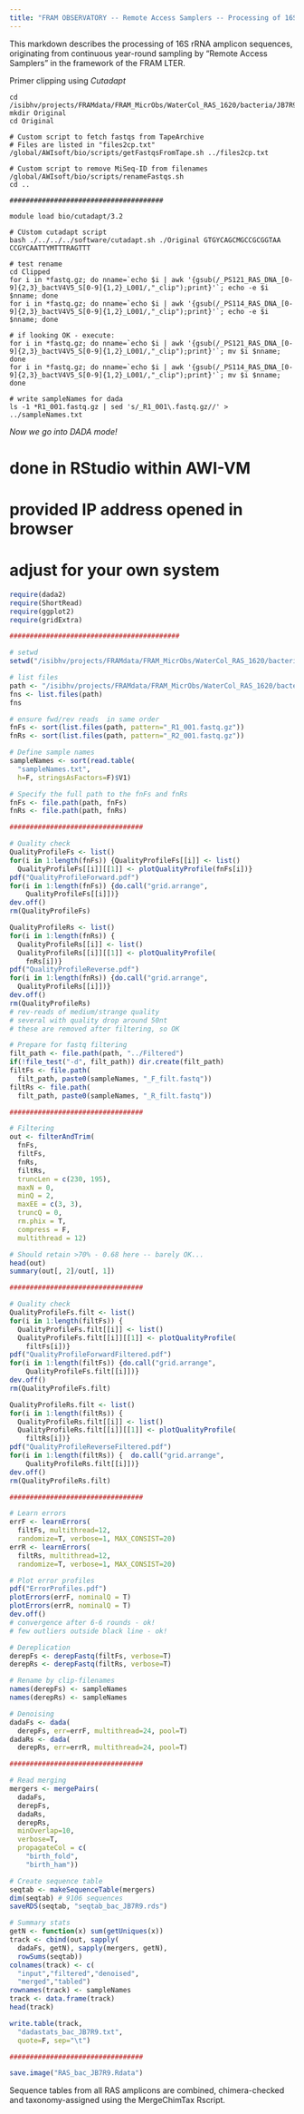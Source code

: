 ---
title: "FRAM OBSERVATORY -- Remote Access Samplers -- Processing of 16S rRNA amplicons (run JB7R9)"
---

This markdown describes the processing of 16S rRNA amplicon sequences, originating from continuous year-round sampling by "Remote Access Samplers" in the framework of the FRAM LTER.

Primer clipping using *Cutadapt* 

```{console}

cd /isibhv/projects/FRAMdata/FRAM_MicrObs/WaterCol_RAS_1620/bacteria/JB7R9/
mkdir Original
cd Original

# Custom script to fetch fastqs from TapeArchive
# Files are listed in "files2cp.txt"
/global/AWIsoft/bio/scripts/getFastqsFromTape.sh ../files2cp.txt

# Custom script to remove MiSeq-ID from filenames
/global/AWIsoft/bio/scripts/renameFastqs.sh
cd ..

######################################

module load bio/cutadapt/3.2

# CUstom cutadapt script
bash ./../../../software/cutadapt.sh ./Original GTGYCAGCMGCCGCGGTAA CCGYCAATTYMTTTRAGTTT

# test rename
cd Clipped
for i in *fastq.gz; do nname=`echo $i | awk '{gsub(/_PS121_RAS_DNA_[0-9]{2,3}_bactV4V5_S[0-9]{1,2}_L001/,"_clip");print}'`; echo -e $i $nname; done
for i in *fastq.gz; do nname=`echo $i | awk '{gsub(/_PS114_RAS_DNA_[0-9]{2,3}_bactV4V5_S[0-9]{1,2}_L001/,"_clip");print}'`; echo -e $i $nname; done

# if looking OK - execute:  
for i in *fastq.gz; do nname=`echo $i | awk '{gsub(/_PS121_RAS_DNA_[0-9]{2,3}_bactV4V5_S[0-9]{1,2}_L001/,"_clip");print}'`; mv $i $nname; done
for i in *fastq.gz; do nname=`echo $i | awk '{gsub(/_PS114_RAS_DNA_[0-9]{2,3}_bactV4V5_S[0-9]{1,2}_L001/,"_clip");print}'`; mv $i $nname; done

# write sampleNames for dada
ls -1 *R1_001.fastq.gz | sed 's/_R1_001\.fastq.gz//' > ../sampleNames.txt

```

*Now we go into DADA mode!*

# done in RStudio within AWI-VM
# provided IP address opened in browser
# adjust for your own system 

```{r, eval=F}

require(dada2)
require(ShortRead)
require(ggplot2)
require(gridExtra)

##########################################

# setwd 
setwd("/isibhv/projects/FRAMdata/FRAM_MicrObs/WaterCol_RAS_1620/bacteria/JB7R9")

# list files
path <- "/isibhv/projects/FRAMdata/FRAM_MicrObs/WaterCol_RAS_1620/bacteria/JB7R9/Clipped"
fns <- list.files(path)
fns

# ensure fwd/rev reads  in same order
fnFs <- sort(list.files(path, pattern="_R1_001.fastq.gz"))
fnRs <- sort(list.files(path, pattern="_R2_001.fastq.gz"))

# Define sample names
sampleNames <- sort(read.table(
  "sampleNames.txt", 
  h=F, stringsAsFactors=F)$V1)

# Specify the full path to the fnFs and fnRs
fnFs <- file.path(path, fnFs)
fnRs <- file.path(path, fnRs)

#################################

# Quality check
QualityProfileFs <- list()
for(i in 1:length(fnFs)) {QualityProfileFs[[i]] <- list()
  QualityProfileFs[[i]][[1]] <- plotQualityProfile(fnFs[i])}
pdf("QualityProfileForward.pdf")
for(i in 1:length(fnFs)) {do.call("grid.arrange", 
    QualityProfileFs[[i]])}
dev.off()
rm(QualityProfileFs)

QualityProfileRs <- list()
for(i in 1:length(fnRs)) {
  QualityProfileRs[[i]] <- list()
  QualityProfileRs[[i]][[1]] <- plotQualityProfile(
    fnRs[i])}
pdf("QualityProfileReverse.pdf")
for(i in 1:length(fnRs)) {do.call("grid.arrange", 
  QualityProfileRs[[i]])}
dev.off()
rm(QualityProfileRs)
# rev-reads of medium/strange quality
# several with quality drop around 50nt
# these are removed after filtering, so OK

# Prepare for fastq filtering
filt_path <- file.path(path, "../Filtered")
if(!file_test("-d", filt_path)) dir.create(filt_path)
filtFs <- file.path(
  filt_path, paste0(sampleNames, "_F_filt.fastq"))
filtRs <- file.path(
  filt_path, paste0(sampleNames, "_R_filt.fastq"))

#################################

# Filtering
out <- filterAndTrim(
  fnFs, 
  filtFs, 
  fnRs, 
  filtRs,
  truncLen = c(230, 195),
  maxN = 0,
  minQ = 2,
  maxEE = c(3, 3), 
  truncQ = 0, 
  rm.phix = T,
  compress = F,
  multithread = 12)

# Should retain >70% - 0.68 here -- barely OK...
head(out)
summary(out[, 2]/out[, 1])

#################################

# Quality check 
QualityProfileFs.filt <- list()
for(i in 1:length(filtFs)) {
  QualityProfileFs.filt[[i]] <- list()
  QualityProfileFs.filt[[i]][[1]] <- plotQualityProfile(
    filtFs[i])}
pdf("QualityProfileForwardFiltered.pdf")
for(i in 1:length(filtFs)) {do.call("grid.arrange", 
    QualityProfileFs.filt[[i]])}
dev.off()
rm(QualityProfileFs.filt)

QualityProfileRs.filt <- list()
for(i in 1:length(filtRs)) {
  QualityProfileRs.filt[[i]] <- list()
  QualityProfileRs.filt[[i]][[1]] <- plotQualityProfile(
    filtRs[i])}
pdf("QualityProfileReverseFiltered.pdf")
for(i in 1:length(filtRs)) {  do.call("grid.arrange", 
    QualityProfileRs.filt[[i]])}
dev.off()
rm(QualityProfileRs.filt)

#################################

# Learn errors 
errF <- learnErrors(
  filtFs, multithread=12, 
  randomize=T, verbose=1, MAX_CONSIST=20)
errR <- learnErrors(
  filtRs, multithread=12, 
  randomize=T, verbose=1, MAX_CONSIST=20)

# Plot error profiles
pdf("ErrorProfiles.pdf")
plotErrors(errF, nominalQ = T)
plotErrors(errR, nominalQ = T)
dev.off()
# convergence after 6-6 rounds - ok!
# few outliers outside black line - ok!

# Dereplication 
derepFs <- derepFastq(filtFs, verbose=T)
derepRs <- derepFastq(filtRs, verbose=T)

# Rename by clip-filenames
names(derepFs) <- sampleNames
names(derepRs) <- sampleNames

# Denoising
dadaFs <- dada(
  derepFs, err=errF, multithread=24, pool=T)
dadaRs <- dada(
  derepRs, err=errR, multithread=24, pool=T)

#################################

# Read merging
mergers <- mergePairs(
  dadaFs, 
  derepFs, 
  dadaRs,
  derepRs,
  minOverlap=10,
  verbose=T,
  propagateCol = c(
    "birth_fold", 
    "birth_ham"))

# Create sequence table
seqtab <- makeSequenceTable(mergers)
dim(seqtab) # 9106 sequences
saveRDS(seqtab, "seqtab_bac_JB7R9.rds")

# Summary stats
getN <- function(x) sum(getUniques(x))
track <- cbind(out, sapply(
  dadaFs, getN), sapply(mergers, getN), 
  rowSums(seqtab))
colnames(track) <- c(
  "input","filtered","denoised",
  "merged","tabled")
rownames(track) <- sampleNames
track <- data.frame(track)
head(track)

write.table(track, 
  "dadastats_bac_JB7R9.txt", 
  quote=F, sep="\t")

#################################

save.image("RAS_bac_JB7R9.Rdata")

```

Sequence tables from all RAS amplicons are combined, chimera-checked and taxonomy-assigned using the MergeChimTax Rscript.